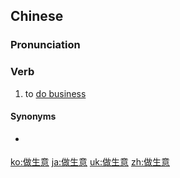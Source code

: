 ==Chinese==
{{zh-forms|type=12}}

===Pronunciation===
{{zh-pron
|m=zuòshēngyì
|c=zou6 saang1 ji3
|cat=v
}}

===Verb===
{{zh-verb}}

# to [[do business]]

====Synonyms====
* {{qualifier|Min Nan|Hakka}} {{zh-l|做生理}}

[[ko:做生意]]
[[ja:做生意]]
[[uk:做生意]]
[[zh:做生意]]